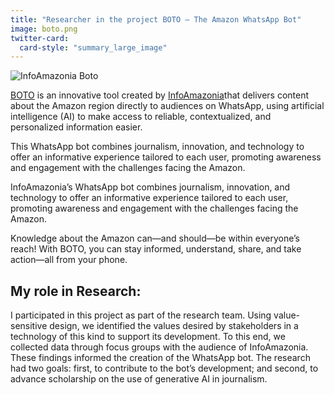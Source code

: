 ---
title: "Researcher in the project BOTO – The Amazon WhatsApp Bot"
image: boto.png
twitter-card:
  card-style: "summary_large_image"
---

<img src="https://infoamazonia.org/wp-content/uploads/2025/08/Boto-Long1.png"
     alt="InfoAmazonia Boto"
     style="max-width:100%; height:auto; display:block; margin:auto;">


[BOTO](https://infoamazonia.org/en/project/boto/) is an innovative tool created by [InfoAmazonia](https://infoamazonia.org)that delivers content about the Amazon region directly to audiences on WhatsApp, using artificial intelligence (AI) to make access to reliable, contextualized, and personalized information easier.

This WhatsApp bot combines journalism, innovation, and technology to offer an informative experience tailored to each user, promoting awareness and engagement with the challenges facing the Amazon.

InfoAmazonia’s WhatsApp bot combines journalism, innovation, and technology to offer an informative experience tailored to each user, promoting awareness and engagement with the challenges facing the Amazon.

Knowledge about the Amazon can—and should—be within everyone’s reach! With BOTO, you can stay informed, understand, share, and take action—all from your phone.

::: callout-note
## My role in Research:

I participated in this project as part of the research team. Using value-sensitive design, we identified the values desired by stakeholders in a technology of this kind to support its development. To this end, we collected data through focus groups with the audience of InfoAmazonia. These findings informed the creation of the WhatsApp bot. The research had two goals: first, to contribute to the bot’s development; and second, to advance scholarship on the use of generative AI in journalism.

:::








